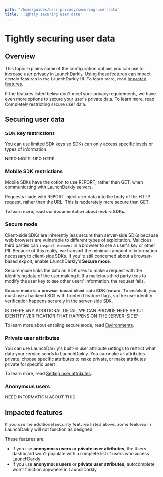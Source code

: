 ```yaml
---
path: '/home/guides/user-privacy/securing-user-data'
title: 'Tightly securing user data'
---
```


# Tightly securing user data

<Metadata timeToRead={props.timeToRead} lastModifiedDateFormatted={props.lastModifiedDateFormatted} />

## Overview

This topic explains some of the configuration options you can use to increase user privacy in LaunchDarkly. Using these features can impact certain features in the LaunchDarkly UI. To learn more, read [Impacted features](#impacted-features).

If the features listed below don't meet your privacy requirements, we have even more options to secure your user's private data. To learn more, read [Completely restricting secure user data](./user-data-completely-restricted).

## Securing user data

### SDK key restrictions

You can use limited SDK keys so SDKs can only access specific levels or types of information.

NEED MORE INFO HERE

### Mobile SDK restrictions

Mobile SDKs have the option to use REPORT, rather than GET, when communicating with LaunchDarkly servers.

Requests made with REPORT inject user data into the body of the HTTP request, rather than the URL. This is moderately more secure than GET.

To learn more, read our documentation about mobile SDKs.

### Secure mode

Client-side SDKs are inherently less secure than server-side SDKs because web browsers are vulnerable to different types of exploitation. Malicious third parties can `inspect element` in a browser to see a user's key or other PII. Because of this reality, we transmit the minimum amount of information necessary to client-side SDKs. If you're still concerned about a browser-based exploit, enable LaunchDarkly's **Secure mode**.

Secure mode links the data an SDK uses to make a request with the identifying data of the user making it. If a malicious third party tries to modify the user key to see other users' information, the request fails.

Secure mode is a browser-based client-side SDK feature. To enable it, you must use a backend SDK with frontend feature flags, so the user identity verification happens securely in the server-side SDK.

IS THERE ANY ADDITIONAL DETAIL WE CAN PROVIDE HERE ABOUT IDENTITY VERIFICATION THAT HAPPENS ON THE SERVER-SIDE?

To learn more about enabling secure mode, read [Environments](./environments).

### Private user attributes

You can use LaunchDarkly's built-in user attribute settings to restrict what data your service sends to LaunchDarkly. You can make all attributes private, choose specific attributes to make private, or make attributes private for specific users.

To learn more, read [Setting user attributes](./private-user-attributes).

### Anonymous users

NEED INFORMATION ABOUT THIS

## Impacted features

If you use the additional security features listed above, some features in LaunchDarkly will not function as designed.

These features are:

- If you use **anonymous users** or **private user attributes**, the Users dashboard won't populate with a complete list of users who access LaunchDarkly
- If you use **anonymous users** or **private user attributes**, autocomplete won't function anywhere in LaunchDarkly
